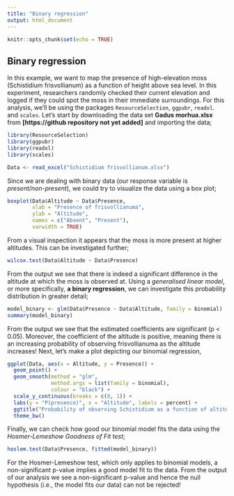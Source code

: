 ---
title: "Binary regression"
output: html_document
---

```{r setup, include=FALSE}
knitr::opts_chunk$set(echo = TRUE)
```

## Binary regression

In this example, we want to map the presence of high-elevation moss (Schistidium frisvollianum) as a function of height above sea level. In this experiment, researchers randomly checked their current elevation and logged if they could spot the moss in their immediate surroundings. For this analysis, we'll be using the packages ``ResourceSelection``, ``ggpubr``, ``readxl``. and ``scales``. Let's start by downloading the data set **Gadus morhua.xlsx** from **[https://github repository not yet added]** and importing the data;

````{r}
library(ResourceSelection)
library(ggpubr)
library(readxl)
library(scales)

Data <- read_excel("Schistidium frisvollianum.xlsx")
````

Since we are dealing with binary data (our response variable is *present/non-present*), we could try to visualize the data using a box plot;

````{r}
boxplot(Data$Altitude ~ Data$Presence, 
        xlab = "Presence of frisvollianuma",
        ylab = "Altitude", 
        names = c("Absent", "Present"),
        varwidth = TRUE)
````

From a visual inspection it appears that the moss is more present at higher altitudes. This can be investigated further;

````{r}
wilcox.test(Data$Altitude ~ Data$Presence)
````

From the output we see that there is indeed a significant difference in the altitude at which the moss is observed at. Using a *generalised linear model*, or more specifically, **a binary regression**, we can investigate this probability distribution in greater detail;

````{r}
model_binary <- glm(Data$Presence ~ Data$Altitude, family = binomial)
summary(model_binary)
````

From the output we see that the estimated coefficients are significant (p < 0.05). Moreover, the coefficient of the altitude is positive, meaning there is an increasing probability of observing frisvollianuma as the altitude increases! Next, let's make a plot depicting our binomial regression,

````{r}
ggplot(Data, aes(x = Altitude, y = Presence)) +
  geom_point() +
  geom_smooth(method = "glm",
              method.args = list(family = binomial),
              colour = "black") +
  scale_y_continuous(breaks = c(0, 1)) +
  labs(y = "P(presence)", x = "Altitude", labels = percent) +
  ggtitle("Probability of observing Schistidium as a function of altitude") + 
  theme_bw()
````

Finally, we can check how good our binomial model fits the data using the *Hosmer-Lemeshow Goodness of Fit test*;

````{r}
hoslem.test(Data$Presence, fitted(model_binary))
````

For the Hosmer-Lemeshow test, which only applies to binomial models, a non-significant p-value implies a good model fit to the data. From the output of our analysis we see a non-significant p-value and hence the null hypothesis (i.e., the model fits our data) can not be rejected!



